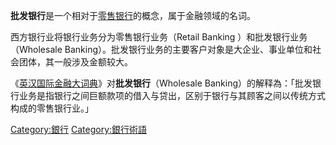 '''批发银行'''是一个相对于[[零售银行|零售银行]]的概念，属于金融领域的名词。

西方银行业将银行业务分为零售银行业务（Retail Banking ）和批发银行业务（Wholesale Banking）。批发银行业务的主要客户对象是大企业、事业单位和社会团体，其一般涉及金额较大。

《[[英汉国际金融大词典|英汉国际金融大词典]]》对'''批发银行'''（Wholesale Banking）的解释為：「批发银行业务是指银行之间巨额款项的借入与贷出，区别于银行与其顾客之间以传统方式构成的零售银行业。」

[[Category:銀行|Category:銀行]]
[[Category:銀行術語|Category:銀行術語]]